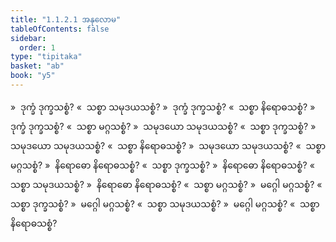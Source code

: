 ```yaml
---
title: "1.1.2.1 အနုလောမ"
tableOfContents: false
sidebar:
  order: 1
type: "tipitaka"
basket: "ab"
book: "y5"
---
```



<DynamicBreadcrumb />

<Division number="4" book="y5" e="ch" v="33" p="206">

<Paragraph number="19" book="y5">
»  ဒုက္ခံ ဒုက္ခသစ္စံ?
</Paragraph>

<Paragraph number="20" book="y5">
«  သစ္စာ သမုဒယသစ္စံ?
</Paragraph>

<Paragraph number="21" book="y5">
»  ဒုက္ခံ ဒုက္ခသစ္စံ?
</Paragraph>

<Paragraph number="22" book="y5">
«  သစ္စာ နိရောဓသစ္စံ?
</Paragraph>

<Paragraph number="23" book="y5">
»  ဒုက္ခံ ဒုက္ခသစ္စံ?
</Paragraph>

<Paragraph number="24" book="y5">
«  သစ္စာ မဂ္ဂသစ္စံ?
</Paragraph>

<Paragraph number="25" book="y5">
»  သမုဒယော သမုဒယသစ္စံ?
</Paragraph>

<Paragraph number="26" book="y5">
«  သစ္စာ ဒုက္ခသစ္စံ?
</Paragraph>

<Paragraph number="27" book="y5">
»  သမုဒယော သမုဒယသစ္စံ?
</Paragraph>

<Paragraph number="28" book="y5">
«  သစ္စာ နိရောဓသစ္စံ?
</Paragraph>

<Paragraph number="29" book="y5">
»  သမုဒယော သမုဒယသစ္စံ?
</Paragraph>

<Paragraph number="30" book="y5">
«  သစ္စာ မဂ္ဂသစ္စံ?
</Paragraph>

<Paragraph number="31" book="y5">
»  နိရောဓော နိရောဓသစ္စံ?
</Paragraph>

<Paragraph number="32" book="y5">
«  သစ္စာ ဒုက္ခသစ္စံ?
</Paragraph>

<Paragraph number="33" book="y5">
»  နိရောဓော နိရောဓသစ္စံ?
</Paragraph>

<Paragraph number="34" book="y5">
«  သစ္စာ သမုဒယသစ္စံ?
</Paragraph>

<Paragraph number="35" book="y5">
»  နိရောဓော နိရောဓသစ္စံ?
</Paragraph>

<Paragraph number="36" book="y5">
«  သစ္စာ မဂ္ဂသစ္စံ?
</Paragraph>

<Paragraph number="37" book="y5">
»  မဂ္ဂေါ မဂ္ဂသစ္စံ?
</Paragraph>

<Paragraph number="38" book="y5">
«  သစ္စာ ဒုက္ခသစ္စံ?
</Paragraph>

<Paragraph number="39" book="y5">
»  မဂ္ဂေါ မဂ္ဂသစ္စံ?
</Paragraph>

<Paragraph number="40" book="y5">
«  သစ္စာ သမုဒယသစ္စံ?
</Paragraph>

<Paragraph number="41" book="y5">
»  မဂ္ဂေါ မဂ္ဂသစ္စံ?
</Paragraph>

<Paragraph number="42" book="y5">
«  သစ္စာ နိရောဓသစ္စံ?
</Paragraph>
</Division>